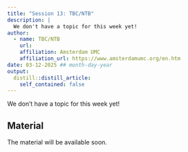 ```yaml
---
title: "Session 13: TBC/NTB"
description: |
  We don't have a topic for this week yet!
author:
  - name: TBC/NTB
    url:
    affiliation: Amsterdam UMC
    affiliation_url: https://www.amsterdamumc.org/en.htm
date: 03-12-2025 ## month-day-year
output:
  distill::distill_article:
    self_contained: false
---
```


We don't have a topic for this week yet!

## Material

The material will be available soon.



